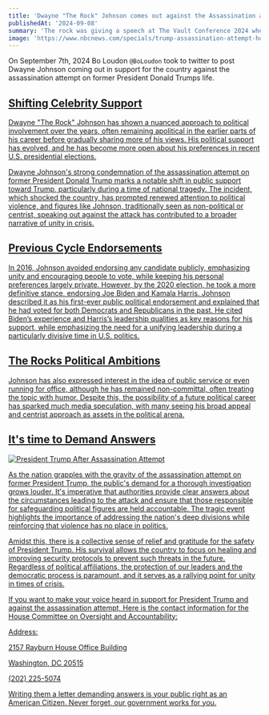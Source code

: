 ```yaml
---
title: 'Dwayne "The Rock" Johnson comes out against the Assassination attempt against former President Trump'
publishedAt: '2024-09-08'
summary: 'The rock was giving a speech at The Vault Conference 2024 when he addressed the crowd, "I believe that is not us as a country".'
image: 'https://www.nbcnews.com/specials/trump-assassination-attempt-how-unfolded-videos-maps-incident/assets/yMkXFTzPWt/240714-16-9-donald-trump-vl-ew-250p-2000x1126.jpg'
---
```


On September 7th, 2024 Bo Loudon `@BoLoudon` took to twitter to post Dwayne Johnson coming out in support for the country against the assassination attempt on former President Donald Trumps life.

<blockquote className="twitter-video" data-theme="dark">
    <a href="https://twitter.com/BoLoudon/status/1832609083074994574" />
</blockquote>

## Shifting Celebrity Support

Dwayne "The Rock" Johnson has shown a nuanced approach to political involvement over the years,
often remaining apolitical in the earlier parts of his career before gradually sharing more of his views.
His political support has evolved, and he has become more open about his preferences in recent U.S. presidential elections.

Dwayne Johnson's strong condemnation of the assassination attempt on former President Donald Trump marks a notable shift in public support toward Trump, particularly during a time of national tragedy.
The incident, which shocked the country, has prompted renewed attention to political violence, and figures like Johnson, traditionally seen as non-political or centrist, speaking out against the attack has contributed to a broader narrative of unity in crisis.

## Previous Cycle Endorsements

In 2016, Johnson avoided endorsing any candidate publicly, emphasizing unity and encouraging people to vote, while keeping his personal preferences largely private.
However, by the 2020 election, he took a more definitive stance, endorsing Joe Biden and Kamala Harris.
Johnson described it as his first-ever public political endorsement and explained that he had voted for both Democrats and Republicans in the past.
He cited Biden’s experience and Harris’s leadership qualities as key reasons for his support, while emphasizing the need for a unifying leadership during a particularly divisive time in U.S. politics.

## The Rocks Political Ambitions

Johnson has also expressed interest in the idea of public service or even running for office, although he has remained non-committal, often treating the topic with humor.
Despite this, the possibility of a future political career has sparked much media speculation, with many seeing his broad appeal and centrist approach as assets in the political arena.

## It's time to Demand Answers

![President Trump After Assassination Attempt](https://www.nbcnews.com/specials/trump-assassination-attempt-how-unfolded-videos-maps-incident/assets/yMkXFTzPWt/240714-16-9-donald-trump-vl-ew-250p-2000x1126.jpg)

As the nation grapples with the gravity of the assassination attempt on former President Trump, the public's demand for a thorough investigation grows louder.
It's imperative that authorities provide clear answers about the circumstances leading to the attack and ensure that those responsible for safeguarding political figures are held accountable.
The tragic event highlights the importance of addressing the nation's deep divisions while reinforcing that violence has no place in politics.

Amidst this, there is a collective sense of relief and gratitude for the safety of President Trump. His survival allows the country to focus on healing and improving security protocols to prevent such threats in the future.
Regardless of political affiliations, the protection of our leaders and the democratic process is paramount, and it serves as a rallying point for unity in times of crisis.


If you want to make your voice heard in support for President Trump and against the assassination attempt, Here is the contact information for the House Committee on Oversight and Accountability:

Address: 

2157 Rayburn House Office Building

Washington, DC 20515

(202) 225-5074

Writing them a letter demanding answers is your public right as an American Citizen. Never forget, our government works for you.
